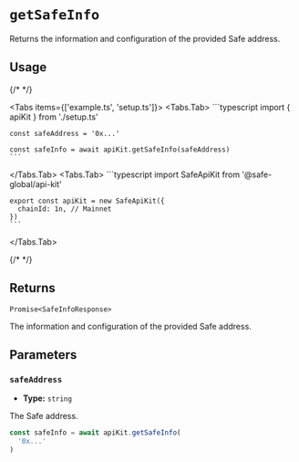 
# `getSafeInfo`

Returns the information and configuration of the provided Safe address.

## Usage

{/* <!-- vale off --> */}

<Tabs items={['example.ts', 'setup.ts']}>
  <Tabs.Tab>
    ```typescript
    import { apiKit } from './setup.ts'

    const safeAddress = '0x...'

    const safeInfo = await apiKit.getSafeInfo(safeAddress)
    ```
  </Tabs.Tab>
  <Tabs.Tab>
    ```typescript
    import SafeApiKit from '@safe-global/api-kit'

    export const apiKit = new SafeApiKit({
      chainId: 1n, // Mainnet
    })
    ```
  </Tabs.Tab>
</Tabs>

{/* <!-- vale on --> */}

## Returns

`Promise<SafeInfoResponse>`

The information and configuration of the provided Safe address.

## Parameters

### `safeAddress`

- **Type:** `string`

The Safe address.

```typescript focus=2
const safeInfo = await apiKit.getSafeInfo(
  '0x...'
)
```
